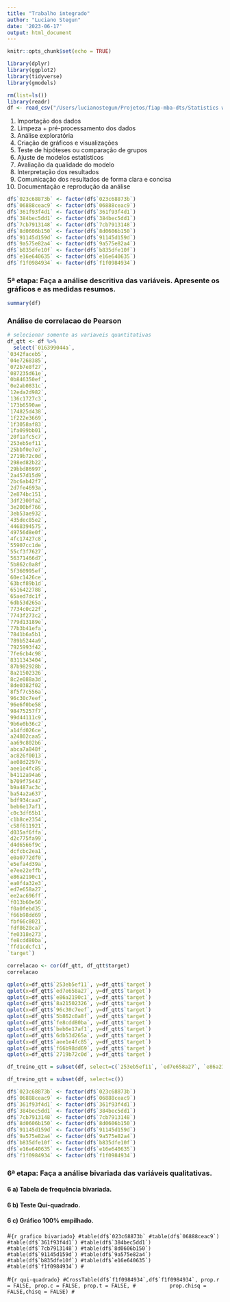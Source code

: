 ```yaml
---
title: "Trabalho integrado"
author: "Luciano Stegun"
date: '2023-06-17'
output: html_document
---
```


```r
knitr::opts_chunk$set(echo = TRUE)
```

```r
library(dplyr)
library(ggplot2)
library(tidyverse)
library(gmodels)
```

```r
rm(list=ls())
library(readr)
df <- read_csv("/Users/lucianostegun/Projetos/fiap-mba-dts/Statistics with R/projeto_integrado/train.csv")
```
1.  Importação dos dados
2.  Limpeza + pré-processamento dos dados
3.  Análise exploratória
4.  Criação de gráficos e visualizações
5.  Teste de hipóteses ou comparação de grupos
6.  Ajuste de modelos estatísticos
7.  Avaliação da qualidade do modelo
8.  Interpretação dos resultados
9.  Comunicação dos resultados de forma clara e concisa
10. Documentação e reprodução da análise

```r
df$`023c68873b` <- factor(df$`023c68873b`)
df$`06888ceac9` <- factor(df$`06888ceac9`)
df$`361f93f4d1` <- factor(df$`361f93f4d1`)
df$`384bec5dd1` <- factor(df$`384bec5dd1`)
df$`7cb7913148` <- factor(df$`7cb7913148`)
df$`8d0606b150` <- factor(df$`8d0606b150`)
df$`91145d159d` <- factor(df$`91145d159d`)
df$`9a575e82a4` <- factor(df$`9a575e82a4`)
df$`b835dfe10f` <- factor(df$`b835dfe10f`)
df$`e16e640635` <- factor(df$`e16e640635`)
df$`f1f0984934` <- factor(df$`f1f0984934`)
```

### 5ª etapa: Faça a análise descritiva das variáveis. Apresente os gráficos e as medidas resumos.
```r
summary(df)
```
### Análise de correlacao de Pearson

```r
# selecionar somente as variaveis quantitativas
df_qtt <- df %>%
  select(`016399044a`,
`0342faceb5`,
`04e7268385`,
`072b7e8f27`,
`087235d61e`,
`0b846350ef`,
`0e2ab0831c`,
`12eda2d982`,
`136c1727c3`,
`173b6590ae`,
`174825d438`,
`1f222e3669`,
`1f3058af83`,
`1fa099bb01`,
`20f1afc5c7`,
`253eb5ef11`,
`25bbf0e7e7`,
`2719b72c0d`,
`298ed82b22`,
`29bbd86997`,
`2a457d15d9`,
`2bc6ab42f7`,
`2d7fe4693a`,
`2e874bc151`,
`3df2300fa2`,
`3e200bf766`,
`3eb53ae932`,
`435dec85e2`,
`4468394575`,
`49756d8e0f`,
`4fc17427c8`,
`55907cc1de`,
`55cf3f7627`,
`56371466d7`,
`5b862c0a8f`,
`5f360995ef`,
`60ec1426ce`,
`63bcf89b1d`,
`6516422788`,
`65aed7dc1f`,
`6db53d265a`,
`7734c0c22f`,
`7743f273c2`,
`779d13189e`,
`77b3b41efa`,
`7841b6a5b1`,
`789b5244a9`,
`7925993f42`,
`7fe6cb4c98`,
`8311343404`,
`87b982928b`,
`8a21502326`,
`8c2e088a3d`,
`8de0382f02`,
`8f5f7c556a`,
`96c30c7eef`,
`96e6f0be58`,
`98475257f7`,
`99d44111c9`,
`9b6e0b36c2`,
`a14fd026ce`,
`a24802caa5`,
`aa69c802b6`,
`abca7a848f`,
`ac826f0013`,
`ae08d2297e`,
`aee1e4fc85`,
`b4112a94a6`,
`b709f75447`,
`b9a487ac3c`,
`ba54a2a637`,
`bdf934caa7`,
`beb6e17af1`,
`c0c3df65b1`,
`c1b8ce2354`,
`c58f611921`,
`d035af6ffa`,
`d2c775fa99`,
`d4d6566f9c`,
`dcfcbc2ea1`,
`e0a0772df0`,
`e5efa4d39a`,
`e7ee22effb`,
`e86a2190c1`,
`ea0f4a32e3`,
`ed7e658a27`,
`ee2ac696ff`,
`f013b60e50`,
`f0a0febd35`,
`f66b98dd69`,
`fbf66c8021`,
`fdf8628ca7`,
`fe0318e273`,
`fe8cdd80ba`,
`ffd1cdcfc1`,
`target`)

correlacao <- cor(df_qtt, df_qtt$target)
correlacao
```

```r
qplot(x=df_qtt$`253eb5ef11`, y=df_qtt$`target`)
qplot(x=df_qtt$`ed7e658a27`, y=df_qtt$`target`)
qplot(x=df_qtt$`e86a2190c1`, y=df_qtt$`target`)
qplot(x=df_qtt$`8a21502326`, y=df_qtt$`target`)
qplot(x=df_qtt$`96c30c7eef`, y=df_qtt$`target`)
qplot(x=df_qtt$`5b862c0a8f`, y=df_qtt$`target`)
qplot(x=df_qtt$`fe8cdd80ba`, y=df_qtt$`target`)
qplot(x=df_qtt$`beb6e17af1`, y=df_qtt$`target`)
qplot(x=df_qtt$`6db53d265a`, y=df_qtt$`target`)
qplot(x=df_qtt$`aee1e4fc85`, y=df_qtt$`target`)
qplot(x=df_qtt$`f66b98dd69`, y=df_qtt$`target`)
qplot(x=df_qtt$`2719b72c0d`, y=df_qtt$`target`)
```

```r
df_treino_qtt = subset(df, select=c(`253eb5ef11`, `ed7e658a27`, `e86a2190c1`, `8a21502326`, `96c30c7eef`, `5b862c0a8f`, `fe8cdd80ba`, `beb6e17af1`, `6db53d265a`, `aee1e4fc85`, `f66b98dd69`, `2719b72c0d`))
```

```r
df_treino_qtt = subset(df, select=c())

df$`023c68873b` <- factor(df$`023c68873b`)
df$`06888ceac9` <- factor(df$`06888ceac9`)
df$`361f93f4d1` <- factor(df$`361f93f4d1`)
df$`384bec5dd1` <- factor(df$`384bec5dd1`)
df$`7cb7913148` <- factor(df$`7cb7913148`)
df$`8d0606b150` <- factor(df$`8d0606b150`)
df$`91145d159d` <- factor(df$`91145d159d`)
df$`9a575e82a4` <- factor(df$`9a575e82a4`)
df$`b835dfe10f` <- factor(df$`b835dfe10f`)
df$`e16e640635` <- factor(df$`e16e640635`)
df$`f1f0984934` <- factor(df$`f1f0984934`)
```



### 6ª etapa: Faça a análise bivariada das variáveis qualitativas. 
#### 6 a)	Tabela de frequência bivariada.
#### 6 b)	Teste Qui-quadrado.
#### 6 c)	Gráfico 100% empilhado.

#```{r grafico bivariado}
#table(df$`023c68873b`
#table(df$`06888ceac9`)
#table(df$`361f93f4d1`)
#table(df$`384bec5dd1`)
#table(df$`7cb7913148`)
#table(df$`8d0606b150`)
#table(df$`91145d159d`)
#table(df$`9a575e82a4`)
#table(df$`b835dfe10f`)
#table(df$`e16e640635`)
#table(df$`f1f0984934`)
#```


#```{r qui-quadrado}
#CrossTable(df$`f1f0984934`,df$`f1f0984934`, prop.r = FALSE, prop.c = FALSE, prop.t = FALSE,
#           prop.chisq = FALSE,chisq = FALSE)
#```
